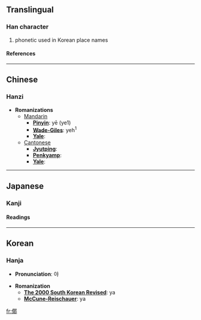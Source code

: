 ==Translingual==
===Han character===
{{Han char|rad=人|as=08|sn=10|four=|canj=人尸十中 (OSJL)}}
# phonetic used in Korean place names
====References====
{{Han ref|kx=0112.071|hdz=10171.030|uh=503B|ud=20539}}
----

==Chinese==
===Hanzi===


* '''Romanizations'''
** [[Mandarin]]
*** '''[[Pinyin]]''': yē (ye1)
*** '''[[Wade-Giles]]''': yeh<sup>1</sup>
*** '''[[Yale]]''': 
**[[Cantonese]]
***'''[[Jyutping]]''':
***'''[[Penkyamp]]''': 
***'''[[Yale]]''': 


----
==Japanese==
===Kanji===
{{ja-kanji|grade=|rs=人08}}
====Readings====
{{ja-readings|on=[[や]] (ya)|kun=[[や]] (ya)}}


----
==Korean==
===Hanja===

* '''Pronunciation''': 야

* '''Romanization'''
** '''[[The 2000 South Korean Revised Romanization|The 2000 South Korean Revised]]''': ya
** '''[[McCune-Reischauer]]''': ya


[[fr:倻]]